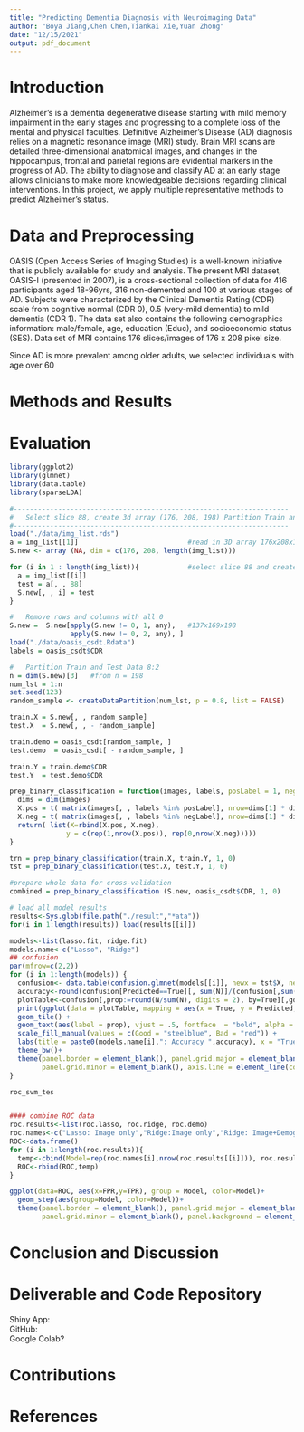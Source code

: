 ```yaml
---
title: "Predicting Dementia Diagnosis with Neuroimaging Data"
author: "Boya Jiang,Chen Chen,Tiankai Xie,Yuan Zhong"
date: "12/15/2021"
output: pdf_document
---
```

# Introduction  
Alzheimer’s is a dementia degenerative disease starting with mild memory impairment in the early stages and progressing to a complete loss of the mental and physical faculties. Definitive Alzheimer's Disease (AD) diagnosis relies on a magnetic resonance image (MRI) study. Brain MRI scans are detailed three-dimensional anatomical images, and changes in the hippocampus, frontal and parietal regions are evidential markers in the progress of AD. The ability to diagnose and classify AD at an early stage allows clinicians to make more knowledgeable decisions regarding clinical interventions. In this project, we apply multiple representative methods to predict Alzheimer's status.  

# Data and Preprocessing
OASIS (Open Access Series of Imaging Studies) is a well-known initiative that is publicly available for study and analysis. The present MRI dataset, OASIS-I (presented in 2007), is a cross-sectional collection of data for 416 participants aged 18-96yrs, 316 non-demented and 100 at various stages of AD. Subjects were characterized by the Clinical Dementia Rating (CDR) scale from cognitive normal (CDR 0), 0.5 (very-mild dementia) to mild dementia (CDR 1). The data set also contains the following demographics information: male/female, age, education (Educ), and socioeconomic status (SES). Data set of MRI contains 176 slices/images of 176 x 208 pixel size.  

Since AD is more prevalent among older adults, we selected individuals with age over 60 

# Methods and Results

# Evaluation
```r
library(ggplot2)
library(glmnet)
library(data.table)
library(sparseLDA)

#--------------------------------------------------------------------
#   Select slice 88, create 3d array (176, 208, 198) Partition Train and Test Data 8:2
#--------------------------------------------------------------------
load("./data/img_list.rds")
a = img_list[[1]]                           #read in 3D array 176x208x176
S.new <- array (NA, dim = c(176, 208, length(img_list)))

for (i in 1 : length(img_list)){            #select slice 88 and create array 176x208x198
  a = img_list[[i]]
  test = a[, , 88]
  S.new[, , i] = test
}

#   Remove rows and columns with all 0
S.new =  S.new[apply(S.new != 0, 1, any),   #137x169x198
               apply(S.new != 0, 2, any), ]
load("./data/oasis_csdt.Rdata")
labels = oasis_csdt$CDR

#   Partition Train and Test Data 8:2
n = dim(S.new)[3]   #from n = 198
num_lst = 1:n
set.seed(123)
random_sample <- createDataPartition(num_lst, p = 0.8, list = FALSE)

train.X = S.new[, , random_sample]
test.X  = S.new[, , - random_sample]

train.demo = oasis_csdt[random_sample, ]
test.demo  = oasis_csdt[ - random_sample, ]

train.Y = train.demo$CDR
test.Y  = test.demo$CDR

prep_binary_classification = function(images, labels, posLabel = 1, negLabel = 0) {
  dims = dim(images)
  X.pos = t( matrix(images[, , labels %in% posLabel], nrow=dims[1] * dims[2]) ) ## n1 x (137x169)
  X.neg = t( matrix(images[, , labels %in% negLabel], nrow=dims[1] * dims[2]) ) ## n1 x (137x169)
  return( list(X=rbind(X.pos, X.neg),
              y = c(rep(1,nrow(X.pos)), rep(0,nrow(X.neg)))))
}

trn = prep_binary_classification(train.X, train.Y, 1, 0)
tst = prep_binary_classification(test.X, test.Y, 1, 0)

#prepare whole data for cross-validation
combined = prep_binary_classification (S.new, oasis_csdt$CDR, 1, 0)

# load all model results
results<-Sys.glob(file.path("./result","*ata"))
for(i in 1:length(results)) load(results[[i]]) 

models<-list(lasso.fit, ridge.fit)
models.name<-c("Lasso", "Ridge")
## confusion
par(mfrow=c(2,2))
for (i in 1:length(models)) {
  confusion<- data.table(confusion.glmnet(models[[i]], newx = tst$X, newy = tst$y))
  accuracy<-round(confusion[Predicted==True][, sum(N)]/(confusion[,sum(N)]), digits = 2)
  plotTable<-confusion[,prop:=round(N/sum(N), digits = 2), by=True][,goodbad:=ifelse(Predicted==True,"Good", "Bad" )]
  print(ggplot(data = plotTable, mapping = aes(x = True, y = Predicted, fill = goodbad, alpha = prop)) +
  geom_tile() +
  geom_text(aes(label = prop), vjust = .5, fontface  = "bold", alpha = 1) +
  scale_fill_manual(values = c(Good = "steelblue", Bad = "red")) +
  labs(title = paste0(models.name[i],": Accuracy ",accuracy), x = "True dementia", y="Predictive dementia")+
  theme_bw()+
  theme(panel.border = element_blank(), panel.grid.major = element_blank(),
        panel.grid.minor = element_blank(), axis.line = element_line(colour = "black")))
}

roc_svm_tes


#### combine ROC data
roc.results<-list(roc.lasso, roc.ridge, roc.demo)
roc.names<-c("Lasso: Image only","Ridge:Image only","Ridge: Image+Demographic")
ROC<-data.frame()
for (i in 1:length(roc.results)){
  temp<-cbind(Model=rep(roc.names[i],nrow(roc.results[[i]])), roc.results[[i]])
  ROC<-rbind(ROC,temp)
}

ggplot(data=ROC, aes(x=FPR,y=TPR), group = Model, color=Model)+
  geom_step(aes(group=Model, color=Model))+
  theme(panel.border = element_blank(), panel.grid.major = element_blank(),
        panel.grid.minor = element_blank(), panel.background = element_blank())

```

# Conclusion and Discussion

# Deliverable and Code Repository
Shiny App:   
GitHub:   
Google Colab?  

# Contributions

# References




